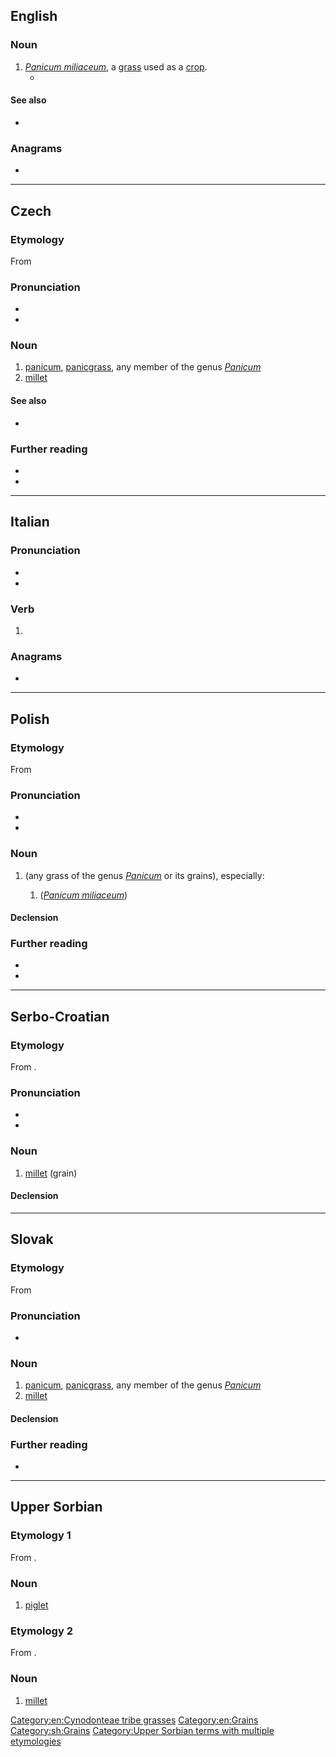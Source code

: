 ==English==
{{wikipedia|Proso millet}}

===Noun===
{{en-noun|-}}

# ''[[Panicum miliaceum]]'', a [[grass]] used as a [[crop]].
#* {{quote-book|en|title=Soil Survey of Cherokee, Gilmer, and Pickens Counties, Georgia|author=Dan Herndon Jordan|year=1973|passage=Examples are corn, sorghum, wheat, oats, millet, soybeans, and '''proso'''.}}

====See also====
* {{l|en|proso millet}}

===Anagrams===
* {{anagrams|en|a=ooprs|Spoor|roops|sopor|spoor|sporo-}}

[[Category:en:Cynodonteae tribe grasses]]
[[Category:en:Grains]]

----

==Czech==
{{wp|lang=cs}}

===Etymology===
From {{inh|cs|sla-pro|*proso}}

===Pronunciation===
* {{cs-IPA}}
* {{hyphenation|cs|pro|so}}

===Noun===
{{cs-noun|g=n}}

# [[panicum]], [[panicgrass]], any member of the genus ''[[Panicum]]''
# [[millet]] {{gloss|grain}}

====See also====
* {{l|cs|jáhla|g=f}}

===Further reading===
* {{R:PSJC}}
* {{R:SSJC}}

{{c|cs|Grains|Paniceae tribe grasses}}

----

==Italian==

===Pronunciation===
* {{it-IPA|pròso}}
* {{rhymes|it|ɔzo}}

===Verb===
{{head|it|verb form}}

# {{infl of|it|prosare||1|s|pres|ind}}

===Anagrams===
* {{anagrams|it|a=ooprs|rospo|sporo-}}

----

==Polish==
{{wp|lang=pl}}

===Etymology===
From {{inh|pl|sla-pro|*proso}}

===Pronunciation===
* {{pl-IPA}}
* {{audio|pl|LL-Q809 (pol)-Poemat-proso.wav|Audio}}

===Noun===
{{pl-noun|n}}

# {{l|en|[[panicgrass]], [[panicum]], [[millet]]}} (any grass of the genus ''[[Panicum]]'' or its grains), especially:
## {{l|en|proso millet}} (''[[Panicum miliaceum]]'')

====Declension====
{{pl-decl-noun-n|pro|s}}

===Further reading===
* {{R:pl:WSJP}}
* {{R:PWN}}

{{topics|pl|Grains|Paniceae tribe grasses}}

----

==Serbo-Croatian==

===Etymology===
From {{inh|sh|sla-pro|*proso}}.

===Pronunciation===
* {{IPA|sh|/prôso/}}
* {{hyphenation|sh|pro|so}}

===Noun===
{{sh-noun|g=n|head=prȍso}}

# [[millet]] (grain)

====Declension====
{{sh-decl-noun-unc
|proso
|prosa
|prosu
|proso
|proso
|prosu
|prosom
}}

[[Category:sh:Grains]]

----

==Slovak==
{{wp|lang=sk}}

===Etymology===
From {{inh|sk|sla-pro|*proso}}

===Pronunciation===
* {{sk-IPA}}

===Noun===
{{sk-noun|g=n|pl=prosá|gen=prosa|genpl=pros|decl=mesto}}

# [[panicum]], [[panicgrass]], any member of the genus ''[[Panicum]]''
# [[millet]] {{gloss|grain}}

====Declension====
{{sk-decl-noun|proso|prosa|prosu|proso|prose|prosom|prosá|pros|prosám|prosá|prosách|prosami}}

===Further reading===
* {{R:SDK}}

{{c|sk|Grains|Paniceae tribe grasses}}

----

==Upper Sorbian==

===Etymology 1===
From {{inh|hsb|sla-pro|*porsę}}.

===Noun===
{{head|hsb|noun|g=n}}

# [[piglet]]

===Etymology 2===
From {{inh|hsb|sla-pro|*proso}}.

===Noun===
{{head|hsb|noun|g=n}}

# [[millet]]

[[Category:Upper Sorbian terms with multiple etymologies]]
{{c|hsb|Baby animals|Grains|Mammals|Plants}}